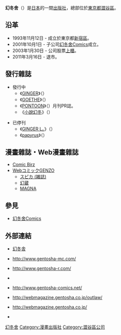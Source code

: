 {{Unreferenced |time=2009-04-17T14:41:00+00:00 }}
{{Infobox Company 
| company_name    = 株式会社 幻冬舎
| company_name_en = GENTOSHA INC.
| company_logo = 
| company_type = [[株式會社|株式會社]]
| original_text = {{lang|ja|株式会社幻冬舎}}
| market_information = {{JASDAQ|7843}}2011年3月16日退市
| foundation = 1993年11月12日
| location = [[日本|日本]]<br/>[[東京都|東京都]][[澀谷區|澀谷區]][[千駄谷|千駄谷]]四丁目9番7号
| zip_code = [[〒|〒]]151-0051
| telephone_no = 
| key_people = 代表取締役社長：{{link-jp|見城徹|見城徹}}
| industry = 出版業
| products = 
| capital = 3億3,591萬[[日圓|日圓]]
| revenue = 
| operating_income = 
| net_income = 
| num_employees = 81名(2010年3月31日)
| accounting_period = 3月31日
| parent = 
| subsid = [[幻冬舍Comics|幻冬舍Comics]]
| homepage = http://www.gentosha.co.jp/
| footnotes = 
}}
{{japanese|japanese=幻冬舎|kana=げんとうしゃ|romaji=Gentōsha}}
'''幻冬舍'''（{{lang-ja|幻冬舎、げんとうしゃ}}）是[[日本|日本]]的一間[[出版社|出版社]]，總部位於[[東京都|東京都]][[澀谷區|澀谷區]]。

== 沿革 ==
* 1993年11月12日 - 成立於東京都[[新宿區|新宿區]]。{{fix|link=Wikipedia:列明来源|text=来源请求|class=Template-Fact}}<!-- {{Citation needed}} end -->
* 2001年10月1日 - 子公司[[幻冬舍Comics|幻冬舍Comics]]成立。{{fix|link=Wikipedia:列明来源|text=来源请求|class=Template-Fact}}<!-- {{Citation needed}} end -->
* 2003年1月30日 - 公司股票[[上櫃|上櫃]]。
* 2011年3月16日 - 退市。

== 發行雜誌 ==
* 發行中
** 《[[GINGER|GINGER]]》（{{lang|ja|ジンジャー}}）
** 《[[GOETHE|GOETHE]]》（{{lang|ja|ゲーテ}}）
** 《[[PONTOON|PONTOON]]》（{{lang|ja|パピルス}}）月刊PR誌。
** 《[[小說幻冬|小說幻冬]]》（{{lang|ja|小説幻冬}}）

* 已停刊
** 《[[GINGER_L。|GINGER L。]]》（{{lang|ja|ジンジャー エール}}）
** 《[[papyrus|papyrus]]》（{{lang|ja|パピルス}}）

== 漫畫雜誌・Web漫畫雜誌 ==
* [[Comic_Birz|Comic Birz]]
* [[WebコミックGENZO|WebコミックGENZO]]
** [[スピカ_(雑誌)|スピカ (雑誌)]]
** [[幻蔵|幻蔵]]
** [[MAGNA|MAGNA]]

== 參見 ==
* [[幻冬舍Comics|幻冬舍Comics]]

== 外部連結 ==
* {{ja}}[http://www.gentosha.co.jp/ 幻冬舎] {{Wayback|url=http://www.gentosha.co.jp/ |date=20090414104726 }}
* {{ja}}http://www.gentosha-mc.com/ {{Wayback|url=http://www.gentosha-mc.com/ |date=20090420114918 }}
* {{ja}}http://www.gentosha-r.com/ {{Wayback|url=http://www.gentosha-r.com/ |date=20090129114615 }}
* {{ja}}[https://web.archive.org/web/20090429224019/http://www.gentosha-edu.co.jp/ {{lang|ja|幻冬舎エデュケーション}}]
* {{ja}}http://www.gentosha-comics.net/ {{Wayback|url=http://www.gentosha-comics.net/ |date=20080417051606 }}
* {{ja}}http://webmagazine.gentosha.co.jp/outlaw/ {{Wayback|url=http://webmagazine.gentosha.co.jp/outlaw/ |date=20090430095447 }}
* {{ja}}http://webmagazine.gentosha.co.jp/ {{Wayback|url=http://webmagazine.gentosha.co.jp/ |date=20090415162657 }}
* {{ja}}[https://web.archive.org/web/20090523112040/http://www.dreamgate.gr.jp/feature/inteview/bestlife/28 {{lang|ja|代表のインタビュー記事}}]

{{Newspaper-stub}}
{{DEFAULTSORT:Gentousha}}
[[Category:幻冬舍|]]
[[Category:漫畫出版社|Category:漫畫出版社]]
[[Category:澀谷區公司|Category:澀谷區公司]]